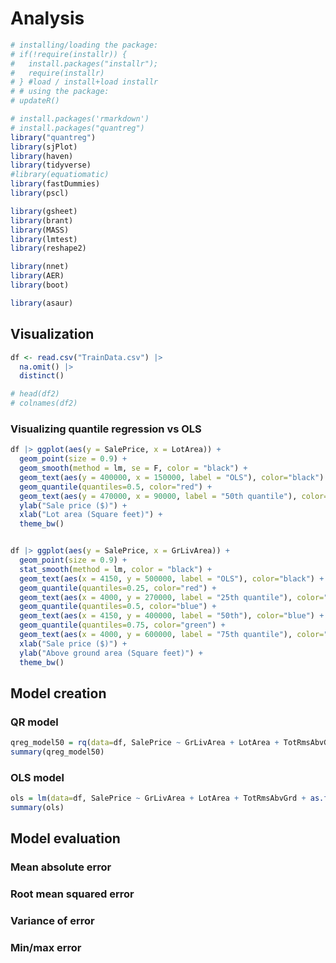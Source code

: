 # Analysis
```r
# installing/loading the package:
# if(!require(installr)) {
#   install.packages("installr"); 
#   require(installr)
# } #load / install+load installr
# # using the package:
# updateR()

# install.packages('rmarkdown')
# install.packages("quantreg")
library("quantreg")
library(sjPlot)
library(haven)
library(tidyverse)
#library(equatiomatic)
library(fastDummies)
library(pscl)

library(gsheet)
library(brant)
library(MASS)
library(lmtest)
library(reshape2)

library(nnet)
library(AER)
library(boot)

library(asaur)

```

## Visualization

```r
df <- read.csv("TrainData.csv") |>
  na.omit() |>
  distinct()

# head(df2)
# colnames(df2)
```

### Visualizing quantile regression vs OLS

```r

df |> ggplot(aes(y = SalePrice, x = LotArea)) +
  geom_point(size = 0.9) +
  geom_smooth(method = lm, se = F, color = "black") +
  geom_text(aes(y = 400000, x = 150000, label = "OLS"), color="black") + 
  geom_quantile(quantiles=0.5, color="red") + 
  geom_text(aes(y = 470000, x = 90000, label = "50th quantile"), color="red") + 
  ylab("Sale price ($)") +
  xlab("Lot area (Square feet)") +
  theme_bw()


df |> ggplot(aes(y = SalePrice, x = GrLivArea)) +
  geom_point(size = 0.9) +
  stat_smooth(method = lm, color = "black") +
  geom_text(aes(x = 4150, y = 500000, label = "OLS"), color="black") + 
  geom_quantile(quantiles=0.25, color="red") + 
  geom_text(aes(x = 4000, y = 270000, label = "25th quantile"), color="red") + 
  geom_quantile(quantiles=0.5, color="blue") + 
  geom_text(aes(x = 4150, y = 400000, label = "50th"), color="blue") + 
  geom_quantile(quantiles=0.75, color="green") + 
  geom_text(aes(x = 4000, y = 600000, label = "75th quantile"), color="green") + 
  xlab("Sale price ($)") +
  ylab("Above ground area (Square feet)") +
  theme_bw()
```

## Model creation

### QR model

```r
qreg_model50 = rq(data=df, SalePrice ~ GrLivArea + LotArea + TotRmsAbvGrd + as.factor(LotShape) + as.factor(Foundation), tau=0.5)
summary(qreg_model50)
```

### OLS model

```r
ols = lm(data=df, SalePrice ~ GrLivArea + LotArea + TotRmsAbvGrd + as.factor(LotShape) + as.factor(Foundation))
summary(ols)
```

## Model evaluation

### Mean absolute error

### Root mean squared error

### Variance of error

### Min/max error
